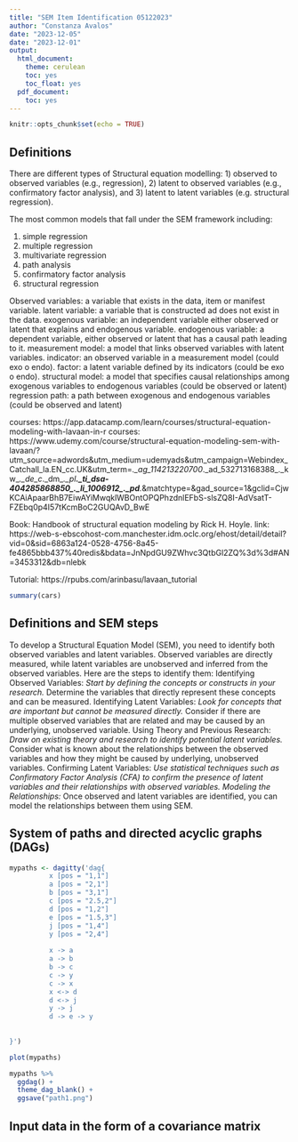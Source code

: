 ```yaml
---
title: "SEM Item Identification 05122023"
author: "Constanza Avalos"
date: "2023-12-05"
date: "2023-12-01"
output: 
  html_document:
    theme: cerulean
    toc: yes
    toc_float: yes
  pdf_document:
    toc: yes
---
```


```r
knitr::opts_chunk$set(echo = TRUE)
```

## Definitions

There are different types of Structural equation modelling: 1) observed to observed variables (e.g., regression), 2) latent to observed variables (e.g., confirmatory factor analysis), and 3) latent to latent variables (e.g. structural regression).

The most common models that fall under the SEM framework including: 

1) simple regression
2) multiple regression
3) multivariate regression
4) path analysis
5) confirmatory factor analysis
6) structural regression

Observed variables: a variable that exists in the data, item or manifest variable.
latent variable: a variable that is constructed ad does not exist in the data.
exogenous variable: an independent variable either observed or latent that explains and endogenous variable. 
endogenous variable: a dependent variable, either observed or latent that has a causal path leading to it.
measurement model: a model that links observed variables with latent variables.
indicator: an observed variable in a measurement model (could exo o endo).
factor: a latent variable defined by its indicators (could be exo o endo).
structural model: a model that specifies causal relationships among exogenous variables to endogenous variables (could be observed or latent)
regression path: a path between exogenous and endogenous variables (could be observed and latent)

courses: https://app.datacamp.com/learn/courses/structural-equation-modeling-with-lavaan-in-r
courses: https://www.udemy.com/course/structural-equation-modeling-sem-with-lavaan/?utm_source=adwords&utm_medium=udemyads&utm_campaign=Webindex_Catchall_la.EN_cc.UK&utm_term=_._ag_114213220700_._ad_532713168388_._kw__._de_c_._dm__._pl__._ti_dsa-404285868850_._li_1006912_._pd__._&matchtype=&gad_source=1&gclid=CjwKCAiApaarBhB7EiwAYiMwqklWBOntOPQPhzdnlEFbS-slsZQ8I-AdVsatT-FZEbq0p4I57tKcmBoC2GUQAvD_BwE

Book: Handbook of structural equation modeling by Rick H. Hoyle. link: https://web-s-ebscohost-com.manchester.idm.oclc.org/ehost/detail/detail?vid=0&sid=6863a124-0528-4756-8a45-fe4865bbb437%40redis&bdata=JnNpdGU9ZWhvc3QtbGl2ZQ%3d%3d#AN=3453312&db=nlebk

Tutorial: https://rpubs.com/arinbasu/lavaan_tutorial


```r
summary(cars)
```

## Definitions and SEM steps

To develop a Structural Equation Model (SEM), you need to identify both observed variables and latent variables. Observed variables are directly measured, while latent variables are unobserved and inferred from the observed variables. Here are the steps to identify them:
Identifying Observed Variables:
*Start by defining the concepts or constructs in your research.
*Determine the variables that directly represent these concepts and can be measured.
Identifying Latent Variables:
*Look for concepts that are important but cannot be measured directly.
*Consider if there are multiple observed variables that are related and may be caused by an underlying, unobserved variable.
Using Theory and Previous Research:
*Draw on existing theory and research to identify potential latent variables.
*Consider what is known about the relationships between the observed variables and how they might be caused by underlying, unobserved variables.
Confirming Latent Variables:
*Use statistical techniques such as Confirmatory Factor Analysis (CFA) to confirm the presence of latent variables and their relationships with observed variables.
Modeling the Relationships:
*Once observed and latent variables are identified, you can model the relationships between them using SEM.

## System of paths and directed acyclic graphs (DAGs)

```r

mypaths <- dagitty('dag{
          x [pos = "1,1"]  
          a [pos = "2,1"]
          b [pos = "3,1"]
          c [pos = "2.5,2"]
          d [pos = "1,2"]
          e [pos = "1.5,3"]
          j [pos = "1,4"]
          y [pos = "2,4"]
          
          x -> a 
          a -> b
          b -> c 
          c -> y
          c -> x
          x <-> d
          d <-> j
          y -> j
          d -> e -> y
          
                   
}')

plot(mypaths)

mypaths %>%
  ggdag() +
  theme_dag_blank() +
  ggsave("path1.png")

```
## Input data in the form of a covariance matrix

```r


```

